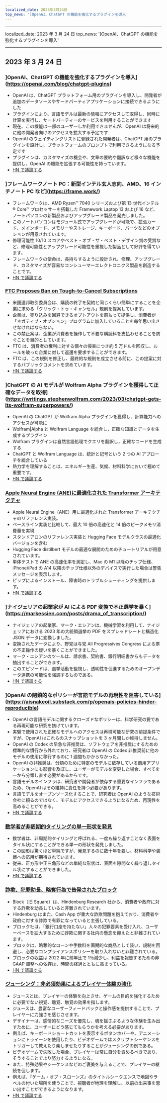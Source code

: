 ```yaml
---
localized_date: 2023年3月24日
top_news: ']OpenAI、ChatGPT の機能を強化するプラグインを導入'
---
```


---

localized_date: 2023 年 3 月 24 日
top_news: ']OpenAI、ChatGPT の機能を強化するプラグインを導入'

---



<CallToAction />

<Steps>

## 2023 年 3 月 24 日

### ]OpenAI、ChatGPT の機能を強化するプラグインを導入](https://openai.com/blog/chatgpt-plugins)

- OpenAI は、ChatGPT プラットフォーム用のプラグインを導入し、開発者が追加のデータソースやサードパーティアプリケーションに接続できるようにした
- プラグインにより、言語モデルは最新の情報にアクセスして取得し、同時に計算を実行し、サードパーティーのサービスを利用することができます
- 現在、この機能は一部のユーザーしか利用できませんが、OpenAI は将来的に他の開発者向けのアクセスを拡大する予定です
- OpenAI のウェイティングリストに登録された開発者は、ChatGPT 用のプラグインを設計し、プラットフォームのプロンプトで利用できるようになる予定です
- プラグインは、カスタマイズの機会や、文章の要約や翻訳など様々な機能を提供し、OpenAI の機能を拡張する可能性を持っています。
- [HN で議論する](http://news.ycombinator.com/item?id=35277677)

### ]フレームワークノート PC：新型インテル玄人志向、AMD、16 インチノート PC など](https://frame.work/)

- フレームワークは、AMD Ryzen™ 7040 シリーズおよび第 13 世代インテル ® Core™ プロセッサーを搭載した Framework Laptop 13 および 16 など、ノートパソコンの新製品およびアップグレード製品を発売しました。
- このノートパソコンはモジュール式でアップグレードが可能で、拡張カード、メインボード、メモリーやストレージ、キーボード、パーツなどのオプションが用意されています。
- 修理可能性 10/10 スコアやベスト・オブ・ザ・ベスト・デザイン賞の受賞など、修理可能性とアップグレード可能性を重視した製品として好評を得ています。
- フレームワークの使命は、長持ちするように設計され、修理、アップグレード、カスタマイズが容易なコンシューマーエレクトロニクス製品を創造することです。
- [HN で議論する](http://news.ycombinator.com/item?id=35277660)

### [FTC Proposes Ban on Tough-to-Cancel Subscriptions](https://www.theverge.com/2023/3/23/23652373/ftc-click-to-cancel-subscription-service-dark-patterns-ban)

- 米国連邦取引委員会は、購読の終了を契約と同じくらい簡単にすることを企業に求める「クリック・トゥ・キャンセル」規則を提案しています。
- 企業は、売り込みを回避できるオプトアウトを前もって提供し、消費者が「ネガティブ・オプション」プログラムに加入していることを毎年思い出させなければならない。
- この禁止案は、企業が消費者を操作して不要な購読料を支払わせることを防ぐことを目的としています。
- FTC は、消費者の権利に対する個々の侵害につき約 5 万ドルを回収し、ルールを破った企業に対して返還を要求することができます。
- FTC は、この規則を修正し、最終的な規則を成立させる前に、この提案に対するパブリックコメントを求めています。
- [HN で議論する](http://news.ycombinator.com/item?id=35274519)

### ]ChatGPT の AI モデルが Wolfram Alpha プラグインを獲得して正確なデータを取得](https://writings.stephenwolfram.com/2023/03/chatgpt-gets-its-wolfram-superpowers/)

- OpenAI の ChatGPT が Wolfram Alpha プラグインを獲得し、計算能力へのアクセスが可能に
- Wolfram|Alpha と Wolfram Language を統合し，正確な知識とデータを生成するプラグイン
- Wolfram プラグインは自然言語処理でクエリを翻訳し，正確なコードを生成する
- ChatGPT と Wolfram Language は、統計と記号という 2 つの AI アプローチを統合している
- 熱力学を理解することは、エネルギー生産、気候、材料科学において極めて重要です。
- [HN で議論する](http://news.ycombinator.com/item?id=35277925)

### [Apple Neural Engine (ANE)に最適化された Transformer アーキテクチャ](https://github.com/apple/ml-ane-transformers)

- Apple Neural Engine（ANE）用に最適化された Transformer アーキテクチャのリファレンス実装。
- ベースライン実装と比較して、最大 10 倍の高速化と 14 倍のピークメモリ消費量を実現
- スタンドアロンのリファレンス実装と Hugging Face モデルクラスの最適化バージョンを含む
- Hugging Face distilbert モデルの最適な展開のためのチュートリアルが用意されています。
- 単体テストで ANE の高速化率を測定し、Mac の M1 以降のチップ仕様、iPhone/iPad の A14 以降のチップ仕様以外のデバイスで実行した場合は警告メッセージを表示します。
- ピップによるインストール、障害時のトラブルシューティングを提供します。
- [HN で議論する](http://news.ycombinator.com/item?id=35282325)

### ]ナイジェリアの起業家が AI による PDF 変換で不正選挙を暴く](https://markessien.com/posts/drama_of_transcription/)

- ナイジェリアの起業家、マーク・エシアンは、機械学習を利用して、ナイジェリアにおける 2023 年の大統領選挙の PDF をスプレッドシートと構造化 JSON データに変換しました。
- 変換されたデータにより、野党は与党 All Progressives Congress による票の不正操作の疑いを暴くことができました。
- マーク・エシアンのツールは、請求書、契約書、銀行明細書からもデータを抽出することができます。
- このエピソードは、選挙活動を監視し、透明性を促進するためのオープンデータ連携の可能性を強調するものである。
- [HN で議論する](http://news.ycombinator.com/item?id=35272227)

### ]OpenAI の閉鎖的なポリシーが言語モデルの再現性を阻害している](https://aisnakeoil.substack.com/p/openais-policies-hinder-reproducible)

- OpenAI の言語モデルに関するクローズドなポリシーは、科学研究の要である再現可能な研究を妨げています。
- 実験で使用された正確なモデルへのアクセスは再現可能な研究の前提条件ですが、OpenAI はこれらのスナップショットを 3 ヶ月間しか維持しません。
- OpenAI の Codex の早急な非推奨は、ソフトウェアを非推奨にするための標準的な慣行から外れており、研究者は OpenAI の Codex 非推奨前に他のモデルの使用に移行するのに 1 週間もかからなかった。
- OpenAI の非推奨は、分類のために特定のモデルに依存している商用アプリケーションにも影響を及ぼし、ユーザーがモデルを変更した場合、すべてを一から分類し直す必要があるからです。
- 言語モデルのインフラは、研究者や開発者が依存する重要なインフラであるため、OpenAI はその維持に責任を持つ必要があります。
- 言語モデルをオープンソース化することで、研究者は OpenAI のような技術会社に頼るのではなく、モデルにアクセスできるようになるため、再現性を高めることができる。
- [HN で議論する](http://news.ycombinator.com/item?id=35269304)

### [数学者が非周期的タイリングの単一形状を発見](https://www.newscientist.com/article/2365363-mathematicians-discover-shape-that-can-tile-a-wall-and-never-repeat/)

- 数学者は、非周期的タイリングと呼ばれる、一度も繰り返すことなく表面をタイル状にすることができる単一の形状を発見しました。
- この図形は驚くほど単純ですが、発見するのに数十年を要し、材料科学や装飾への応用が期待されています。
- 従来、正方形や正三角形などの単純な形状は、表面を隙間なく繰り返しタイル状にすることができました。
- [HN で議論する](http://news.ycombinator.com/item?id=35273707)

### [詐欺、犯罪助長、略奪行為で告発されたブロック](https://hindenburgresearch.com/block/)

- Block（旧 Square）は、Hindenburg Research 社から、消費者や政府に対する詐欺を助長していると非難されています。
- Hindenburg はまた、Cash App が重大な詐欺問題を抱えており、消費者や政府に対する詐欺で有罪になっていると主張している。
- ブロック社は、「銀行口座を持たない」人々の犯罪要素を受け入れ、ユーザーベースを拡大するために詐欺に関する社内の懸念を抑えたと非難されています。
- ブロックは、略奪的なローンや手数料を画期的な商品として装い、規制を回避し、必要なコンプライアンスポリシーを取り入れないと非難されている。
- ブロックの収益は 2022 年に前年比で 1％減少し、利益を報告するための非 GAAP 調整への依存は、時間の経過とともに高まっている。
- [HN で議論する](http://news.ycombinator.com/item?id=35273782)

### [ジューシング：非必須効果によるプレイヤー体験の強化](https://garden.bradwoods.io/notes/design/juice)

- ジュースとは、プレイヤーの体験を向上させ、ゲームの目的を強化するために必要でない視覚、聴覚、触覚の効果を指します。
- ジュースは、豊富なユーザーフィードバックと操作感を提供することで、プレイヤーに力強さを感じさせます。
- デザイナーは、感情的なニーズを優先し、魂を揺さぶるような体験を生み出すために、ユーザーにどう感じてもらうかを考える必要があります。
- 例えば、キーボードショートカットを表示するボタンホバーや、アニメーションにトゥイーンを使用したり、ビデオゲームではスクリプトシーケンスをトリガーして教えたり楽しませたりすることがジューシングの例である。
- ビデオゲームで失敗した場合、プレイヤーは常に自分を責めるべきであり、そうすることでより努力するようになる。
- また、特殊効果やシーケンスなどのご褒美を与えることで、プレイヤーの継続を促します。
- 例えば、『ゲーム・オブ・スローンズ』のタイトルシークエンスで地図やラベルの付いた場所を使うことで、視聴者が地理を理解し、以前の出来事を思い出すことができるようになります。
- [HN で議論する](http://news.ycombinator.com/item?id=35273139)

</Steps>
